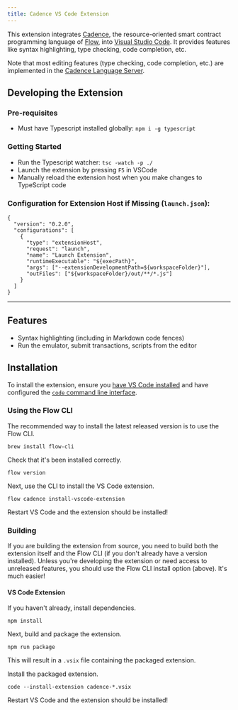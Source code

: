 ```yaml
---
title: Cadence VS Code Extension
---
```


This extension integrates [Cadence](../../build/cadence.md), the resource-oriented smart contract programming language of [Flow](https://www.onflow.org/), into [Visual Studio Code](https://code.visualstudio.com/).
It provides features like syntax highlighting, type checking, code completion, etc.

Note that most editing features (type checking, code completion, etc.) are implemented in the [Cadence Language Server](https://github.com/onflow/cadence/tree/master/languageserver).

## Developing the Extension

### Pre-requisites

- Must have Typescript installed globally: `npm i -g typescript`

### Getting Started

- Run the Typescript watcher: `tsc -watch -p ./`
- Launch the extension by pressing `F5` in VSCode
- Manually reload the extension host when you make changes to TypeScript code

### Configuration for Extension Host if Missing (`launch.json`):

```
{
  "version": "0.2.0",
  "configurations": [
    {
      "type": "extensionHost",
      "request": "launch",
      "name": "Launch Extension",
      "runtimeExecutable": "${execPath}",
      "args": ["--extensionDevelopmentPath=${workspaceFolder}"],
      "outFiles": ["${workspaceFolder}/out/**/*.js"]
    }
  ]
}

```

---

## Features

- Syntax highlighting (including in Markdown code fences)
- Run the emulator, submit transactions, scripts from the editor

## Installation

To install the extension, ensure you [have VS Code installed](https://code.visualstudio.com/docs/setup/mac)
and have configured the [`code` command line interface](https://code.visualstudio.com/docs/setup/mac#_launching-from-the-command-line).

### Using the Flow CLI

The recommended way to install the latest released version is to use the Flow CLI.

```shell script
brew install flow-cli
```

Check that it's been installed correctly.

```shell script
flow version
```

Next, use the CLI to install the VS Code extension.

```shell script
flow cadence install-vscode-extension
```

Restart VS Code and the extension should be installed!

### Building

If you are building the extension from source, you need to build both the
extension itself and the Flow CLI (if you don't already have a version installed).
Unless you're developing the extension or need access to unreleased features,
you should use the Flow CLI install option (above). It's much easier!

#### VS Code Extension

If you haven't already, install dependencies.

```shell script
npm install
```

Next, build and package the extension.

```shell script
npm run package
```

This will result in a `.vsix` file containing the packaged extension.

Install the packaged extension.

```shell script
code --install-extension cadence-*.vsix
```

Restart VS Code and the extension should be installed!
